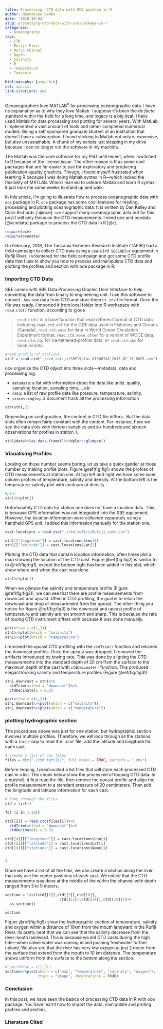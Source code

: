 ```yaml
---
title: Processing  CTD data with OCE package in R
author: Masumbuko Semba
date: '2018-10-04'
slug: processing-ctd-data-with-oce-package-in-r
categories:
  - Oceanography
tags:
  - CTD
  - Rufiji River
  - Mafia Channel
  - Depth
  - Salinity
  - R
  - Temperature
  - Tanzania
  
bibliography: [argo.bib]
csl: apa.csl
link-citations: yes
---
```

Oceanographers love MATLAB$^\circledR$ for processing oceanographic data. I have no explanation as to why they love Matlab. I suppose it’s been the *de facto* standard within the field for a long time, and legacy is a big deal. I have used Matlab for data processing and plotting for several years. With MatLab I implemented a vast amount of tools and rather completed numerical models. Being a self sponsored graduate student at an institution that doesn’t have a subscription, I found sticking to Matlab not only is expensive, but also unsustainable. A chunk of my scripts just sleeping in my drive because I can no longer run the software in my machine. 

The Matlab was the core software for my PhD until recent, when I switched to R because of the license issue. The other reason is R as some cool packages that are far easier to use for exploratory and producing publication-quality graphics. Though, I found myself frustrated when learning R because I was doing Matlab syntax in R---which lacked the flexibility of MATLAB. When I learned to unlearn Matlab and learn R syntax, it just took me some weeks to stand up and walk.

In this article, I'm going to illustrate how to process oceanographic data with `oce` package in R. `oce` package has some cool features for reading, processing and plotting oceanographic data. It is written by Dan Kelley and Clark Richards [-@oce]. `oce` support many oceanographic data but for this post I will only focus on the CTD measurements. I need oce and ocedata [@ocedata] package to process the CTD data in R [@r].

```r
require(oce)
require(ocedata)
```

On February, 2018, The Tanzania Fisheries Research Institute (TAFIRI) had a field campaign to collect CTD data using a `Sea-Bird SBE19plus` equipment in Rufiji River. I voluntered for the field campaign and got some CTD profile data that I use to show you how to process and manipulate CTD data and plotting the profiles and section with oce package in R.  

### Importing CTD Data
SBE comes with SBE Data Processing Graphic User Interface to help converting the data from binary to engineering unit. I use this software to convert `.hex` raw data from CTD  and store them in `.cnv` file format. Once the file was ready, I imported it from local folder into R workspace with `read.ctd()` function. according to @oce

>`read.ctd()` is a base function that read different format of CTD data including `read.ctd.odf` for the ODF data used in Fisheries and Oceans (Canada), `read.ctd.woce` for data in World Ocean Circulation Experiment format, `read.ctd.woce.other` for a variant of WOCE data, `read.ctd.itp` for ice-tethered-profiler data, or `read.ctd.sbe` for Seabird data.


```r
#read profile of station1
stn1 = read.ctd("./ctd_rufiji/SBE19plus_01906740_2018_02_13_0885.cnv")
```


oce organize the CTD object into three slots---metadata, data and processing log.

+ `metadata`: a list with information about the data like units, quality, sampling location, sampling time, ...etc
+ `data`: a list of raw profile data like pressure, temperature, salinity.
+ `processinglog`: a document track all the processing information

```r
str(stn1,2)
```

Depending on configuration, the content in CTD file differs . But the data slots often remain fairly constant with the content. For instance, here we see the data slots with thirteen variables and six hundreds and sixteen observations for profiles in station_1. 
```r
stn1@data%>%as.data.frame()%>%dplyr::glimpse()
```

### Visualising Profiles
Looking on those number seems boring, let us take a quick gander at those number by making profile plots. Figure \@ref(fig:fig1) shows the profiles of CTD measurements at station one. At top left and right we have some waer column profiles of temperature, salinity and density. At the bottom left is the temperature-salinity plot with contours of density. 

```r
#plot
stn1%>%plot()
```

Unfortunately CTD data for station one does not have a location data. This is because GPS information was not integrated into the SBE equipment. However, the location information were collected separately using a handheld GPS unit. I added this information manually for the station one. 

```r
cast.locations = read.csv("./ctd_rufiji/Rufiji_cast.csv")

stn1[["longitude"]] = cast.locations$Lon[1]
stn1[["latitude"]] = cast.locations$Lat[1]

```

Plotting the CTD data that contain location information, often times plot a map showing the location of the CTD cast. Figure \@ref(fig:fig2) is similar to to \@ref(fig:fig1), except the bottom right has been added in this plot, which show where and when the cast was done. 

```r

stn1%>%plot()
```


When we glimpse the salinity and temperature profile (Figure \@ref(fig:fig3)), we can see that there are profile measurements from downcast and upcast. Often in CTD profiling, the goal is to retain the downcast and drop all measurement from the upcast. The other thing you notice for figure \@ref(fig:fig3) is the downcast and upcast profile of temperature and salinity are not smooth and sharp. This is because the rate of towing CTD instrument differs with because it was done manually. 

```r

par(mfrow = c(1,2))
stn1%>%plot(which = "salinity")
stn1%>%plot(which = "temperature")
```

I removed the upcast CTD profiling with the `ctdTrim()` function and retained the downcast profiles. Once the upcast was dropped, I removed the artifacts introduced by towing rate. This was done by aligning the CTD measurements into the standard depth of 20 cm from the surface to the maximum depth of the cast with `ctdDecimate()` function. This produced elegant looking salinity and temperature profiles (Figure \@ref(fig:fig4))
```r
stn1.downcast = stn1%>%
  ctdTrim(method = "downcast")%>%
  ctdDecimate(p = 0.2)

```


```r

par(mfrow = c(1,2))
stn1.downcast%>%plot(which = c("salinity"))
stn1.downcast%>%plot(which = c("temperature"))
```


### plotting hydrographic section
The procedures above was just for one station, but hydrographic section involves multiple profiles. Therefore, we will loop through all the stations with a `for()` loop to read the `.cnv' file, add the latitude and longitude for each cast
```r
# create a list of cnv files
files = dir("./ctd_rufiji/", full.names = TRUE, pattern = ".cnv")

```

Before looping, I preallocated a list files that will store each processed CTD cast in a list. The chunk below show the processed of looping CTD data. In a nutshell, it first read the file, then remove the upcast profile and align the profile measurement to a standard pressure of 20 centimeters. Then add the longitude and latitude information for each cast.
```r
# loop through the files
ctd = list()

for (i in 1:18){

ctd[[i]] = read.ctd(files[i])%>%
  ctdTrim(method = "downcast")%>%
  ctdDecimate(p = 0.2)

ctd[[i]][["longitude"]] = cast.locations$Lon[i]
ctd[[i]][["latitude"]] = cast.locations$Lat[i]
ctd[[i]][["stations"]] = cast.locations$Name[i]


}
```


Once we have a list of all the files, we can create a section along the river that only use the center positions of each cast. We notice that the CTD  measurements was done at the middle of the within the channel with depth ranged from 3 to 9 meters. 
```r
                        
section = list(ctd[[2]],ctd[[5]],ctd[[8]],
                         ctd[[12]],ctd[[14]],ctd[[18]])%>%
  as.section()

section
```

Figure \@ref(fig:fig5) show the hydrographic section of temperature, salinity and oxygen within a distance of 10km from the mouth landward in the Rufiji River. Its pretty neat that we can see that the salinity decrease from the river mouth landward. This is because we did CTD casts during the high tide---when saline water was coming inland pushing freshwater further upland. We also see that the river has very low oxygen at just 2 meter from the surface that extend from the mouth to 10 km distance. The temperature shows uniform from the surface to the bottom along the section. 
```r
# par(mfrow = c(1,2))
section%>%plot(which = c("map", "temperature", "salinity", "oxygen"),
               ztype = "image", showStations = TRUE)

```

### Conclusion
In this post, we have seen the basics of processing CTD data in R with oce package. You have learnt how to import the data, manipulate and proting profiles and section.


### Literature Cited 
